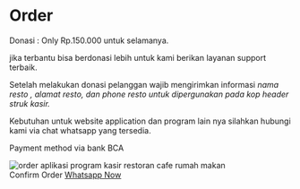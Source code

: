 # Order

 Donasi : Only Rp.150.000 untuk selamanya.
 
 jika terbantu bisa berdonasi lebih untuk kami berikan layanan support terbaik.
  
 Setelah melakukan donasi pelanggan wajib mengirimkan informasi *nama resto , alamat resto, dan phone resto untuk dipergunakan pada kop header struk kasir.*
 
 Kebutuhan untuk website application dan program lain nya silahkan hubungi kami via chat whatsapp yang tersedia.
  
  Payment method via bank BCA
  
  ![order aplikasi program kasir restoran cafe rumah makan](https://1.bp.blogspot.com/-7vOM3Iaqhrw/YJ93jxF8OTI/AAAAAAAAN8I/LSRgMckdNYAgAPn8ZdZLfcfPC81PFdj5gCLcBGAsYHQ/s824/IMG-20210419-WA0001%2B-%2BCopy.jpg)
  <br/>
  Confirm Order [Whatsapp Now](https://wa.me/6285646104747?text=Admin%20saya%20mau%20order%20Bepos%0ANama/Resto%20%3A%0AAlamat%20%3A%0APhone%20%3A%0APrice%20%3ARp.150.000%0APembayaran%20via%20%3A%0ABCA%200181884109%20Suci%20Chanifah%0Atolong%20diproses%20pesanan%20saya)
